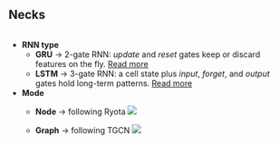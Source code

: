 ## Necks

::: columns
::: column

- **RNN type**
    - **GRU** → 2-gate RNN: *update* and *reset* gates keep or discard features on the fly. [Read more](https://arxiv.org/pdf/1406.1078.pdf)
    - **LSTM** → 3-gate RNN: a cell state plus *input*, *forget*, and *output* gates hold long-term patterns. [Read more](https://arxiv.org/pdf/1402.1128.pdf)

- **Mode**
  - **Node** → following Ryota 
  ![](resources/ryota_net.png){.lightbox .no-margin}

  - **Graph** → following TGCN 
  ![](resources/tgcn.png){.lightbox .no-margin}
  
:::

::: column
:::

:::